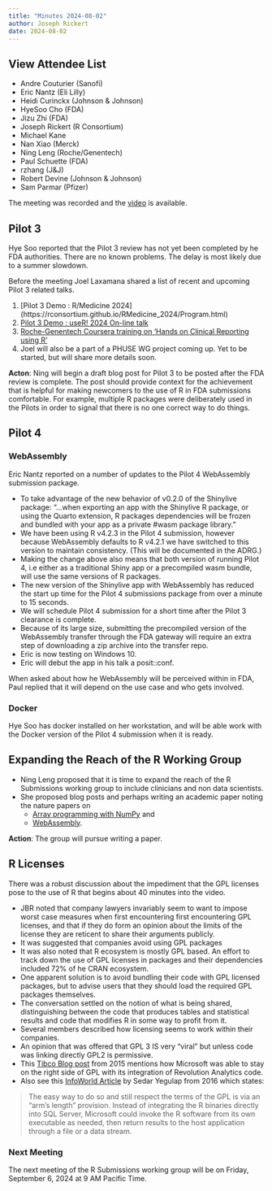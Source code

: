 ```yaml
---
title: "Minutes 2024-08-02"
author: Joseph Rickert
date: 2024-08-02
---
```


::: {.callout-tip collapse="true"}
## View Attendee List

-   Andre Couturier (Sanofi)
-   Eric Nantz (Eli Lilly)
-   Heidi Curinckx (Johnson & Johnson)
-   HyeSoo Cho (FDA)
-   Jizu Zhi (FDA)
-   Joseph Rickert (R Consortium)
-   Michael Kane
-   Nan Xiao (Merck)
-   Ning Leng (Roche/Genentech)
-   Paul Schuette (FDA)
-   rzhang (J&J)
-   Robert Devine (Johnson & Johnson)
-   Sam Parmar (Pfizer)
:::

The meeting was recorded and the [video](https://zoom.us/rec/share/q1OxNGNb9yLXC8l5xAPyAdiIz9qBc5GG45Br9dVPvJAVrfpuiKWQSuNIY0QQpGSR.1wBN0XjiXC3BIVeb?startTime=1722614682000) is available.

## Pilot 3

Hye Soo reported that the Pilot 3 review has not yet been completed by he FDA authorities. There are no known problems. The delay is most likely due to a summer slowdown.

Before the meeting Joel Laxamana shared a list of recent and upcoming Pilot 3 related talks.

1.  [Pilot 3 Demo : R/Medicine 2024\](https://rconsortium.github.io/RMedicine_2024/Program.html)
2.  [Pilot 3 Demo : useR! 2024 On-line talk](https://www.youtube.com/watch?v=vPmNdHTVYm8&list=PL77T87Q0eoJhsC203plZ1H4p21AGrM9rl&index=12)
3.  [Roche-Genentech Coursera training on 'Hands on Clinical Reporting using R'](https://pharmaverse.github.io/blog/posts/2024-07-03_introducing_a_ne.../introducing_a_new_coursera_course_for_hands_on_clinical_data_science_using\_\_r..html)
4.  Joel will also be a part of a PHUSE WG project coming up. Yet to be started, but will share more details soon.

**Acton**: Ning will begin a draft blog post for Pilot 3 to be posted after the FDA review is complete. The post should provide context for the achievement that is helpful for making newcomers to the use of R in FDA submissions comfortable. For example, multiple R packages were deliberately used in the Pilots in order to signal that there is no one correct way to do things.


## Pilot 4

### WebAssembly 
Eric Nantz reported on a number of updates to the Pilot 4 WebAssembly submission package. 

* To take advantage of the new behavior of v0.2.0 of the Shinylive package: "...when exporting an app with the Shinylive R package, or using the Quarto extension, R packages dependencies will be frozen and bundled with your app as a private #wasm package library."
* We have been using R v4.2.3 in the Pilot 4 submission, however because WebAssembly defaults to R v4.2.1 we have switched to this version to maintain consistency. (This will be documented in the ADRG.)
* Making the change above also means that both version of running Pilot 4, i.e either as a traditional Shiny app or a precompiled wasm bundle, will use the same versions of R packages.
* The new version of the Shinylive app with WebAssembly has reduced the start up time for the Pilot 4 submissions package from over a minute to 15 seconds.
* We will schedule Pilot 4 submission for a short time after the Pilot 3 clearance is complete.
* Because of its large size, submitting the precompiled version of the WebAssembly transfer through the FDA gateway will require an extra step of downloading a zip archive into the transfer repo.
* Eric is  now testing on Windows 10.
* Eric will debut the app in his talk a posit::conf.


When asked about how he WebAssembly will be perceived within in FDA, Paul replied that it will depend on the use case and who gets involved.


### Docker

Hye Soo has docker installed on her workstation, and will be able work with the Docker version of the Pilot 4 submission when it is ready.

## Expanding the Reach of the R Working Group

* Ning Leng proposed that it is time to expand the reach of the R Submissions working group to include clinicians and non data scientists. 
* She proposed blog posts and perhaps writing an academic paper noting the nature papers on 
  * [Array programming with NumPy](https://www.nature.com/articles/s41586-020-2649-2) and
  * [WebAssembly](https://www.nature.com/articles/d41586-024-00725-1).

**Action**: The group will pursue writing a paper.


## R Licenses

There was a robust discussion about the impediment that the GPL licenses pose to the use of R that begins about 40 minutes into the video.

* JBR noted that company lawyers invariably seem to want to impose worst case measures when first encountering first encountering GPL licenses, and that if they do form an opinion about the limits of the license they are reticent to share their arguments publicly.
* It was suggested that companies avoid using GPL packages 
* It was also noted that R ecosystem is mostly GPL based. An effort to track down the use of GPL licenses in packages and their dependencies included 72% of he CRAN ecosystem.
* One apparent solution is to avoid bundling their code with GPL licensed packages, but to advise users that they should load the required GPL packages themselves.
* The conversation settled on the notion of what is being shared, distinguishing between the code that produces tables and statistical results and code that modifies R in some way to profit from it.
* Several members described how licensing seems to work within their companies.
* An opinion that was offered that GPL 3 IS very "viral" but unless code was linking directly GPL2 is permissive.
* This [Tibco Blog post](https://www.tibco.com/blog/2015/06/15/what-does-microsofts-acquisition-of-revolution-analytics-mean-for-the-r-language/) from 2015 mentions how Microsoft was able to stay on the right side of GPL with its integration of Revolution Analytics code.
* Also see this [InfoWorld Article](https://www.infoworld.com/article/2240474/sql-server-2016-gets-an-r-language-rating.html) by Sedar Yegulap from 2016 which states:

> The easy way to do so and still respect the terms of the GPL is via an “arm’s length” provision. Instead of integrating the R binaries directly into SQL Server, Microsoft could invoke the R software from its own executable as needed, then return results to the host application through a file or a data stream.

### Next Meeting

The next meeting of the R Submissions working group will be on Friday, September 6, 2024 at 9 AM Pacific Time.












